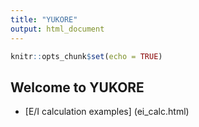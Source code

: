 ```yaml
---
title: "YUKORE"
output: html_document
---
```


```r
knitr::opts_chunk$set(echo = TRUE)
```

## Welcome to YUKORE

- [E/I calculation examples] (ei_calc.html)

